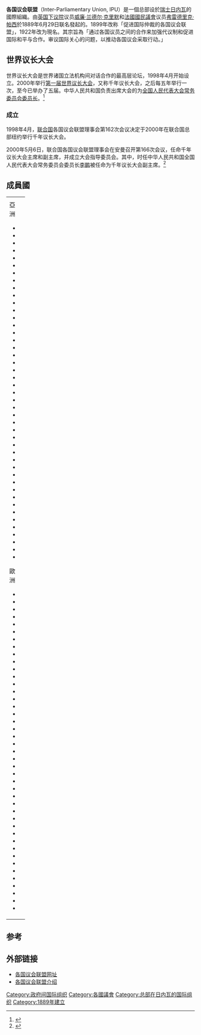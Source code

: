 {{Expand|time=2014-06-01T12:30:43+00:00}}
{{Infobox organization
| logo = Logo of the Inter-Parliamentary Union.svg
| status = 國際組織
| headquarters = {{CHE}}[[日內瓦|日內瓦]]
| leader_title = [[總裁|總裁]]
| leader_name = {{link-pt|杜阿尔特·帕切科|Duarte Pacheco (político)}}
| leader_title2 = [[秘書長|秘書長]]
| leader_name2 = {{tsl|en|Martin Chungong|馬丁·張岡}}
| name = 各国议会联盟
| native_name = Inter-Parliamentary Union
| founder = [[兰德尔·克里默|威廉·蘭德爾·克里默]]<br/> [[弗雷德里克·帕西|弗雷德里克·帕西]]
| founded = {{start date and age|1889}}
| mission = 促進[[民主|民主]]和國與國議會對話<br/>（{{lang|en|To promote [[democracy|democracy]] and inter-parliamentary dialogue}}）
| website = {{URL|http://www.ipu.org/}}
}}
'''各国议会联盟'''（Inter-Parliamentary Union, IPU）是一個总部设於[[瑞士|瑞士]][[日内瓦|日内瓦]]的國際組織。由[[英国下议院|英国下议院]]议员[[威廉·兰德尔·克里默|威廉·兰德尔·克里默]]和[[法國國民議會|法國國民議會]]议员[[弗雷德里克·帕西|弗雷德里克·帕西]]於1889年6月29日联名發起的。1899年改称「促进国际仲裁的各国议会联盟」，1922年改为現名。其宗旨為「通过各国议员之间的合作来加强代议制和促进国际和平与合作。审议国际关心的问题，以推动各国议会采取行动。」

==世界议长大会==
世界议长大会是世界诸国立法机构间对话合作的最高层论坛，1998年4月开始设立。2000年举行[[第一届世界议长大会|第一届世界议长大会]]，又称千年议长大会，之后每五年举行一次，至今已举办了五届。中华人民共和国负责出席大会的为[[全国人民代表大会|全国人民代表大会]][[全国人民代表大会常务委员会|常务委员会]][[全国人民代表大会常务委员会委员长|委员长]]。<ref>{{Cite web|title=背景资料：世界议长大会-中国人大网|url=http://www.npc.gov.cn/zgrdw/npc/wyzzy/cfhgjhy/2015-09/01/content_1946398.htm|accessdate=2020-08-19|archive-date=2021-06-10|archive-url=https://web.archive.org/web/20210610070105/http://www.npc.gov.cn/zgrdw/npc/wyzzy/cfhgjhy/2015-09/01/content_1946398.htm}}</ref>

===成立===
1998年4月，[[联合国|联合国]]各国议会联盟理事会第162次会议决定于2000年在联合国总部纽约举行千年议长大会。

2000年5月6日，联合国各国议会联盟理事会在安曼召开第166次会议，任命千年议长大会主席和副主席，并成立大会指导委员会。其中，时任中华人民共和国全国人民代表大会常务委员会委员长[[李鹏|李鹏]]被任命为千年议长大会副主席。<ref>{{Cite web|title=世界议长大会-中国人大网|url=http://www.npc.gov.cn/zgrdw/npc/wbgwyz/wsgz/2010-07/06/content_1581087.htm|accessdate=2020-08-19|archive-date=2020-09-20|archive-url=https://web.archive.org/web/20200920171722/http://www.npc.gov.cn/zgrdw/npc/wbgwyz/wsgz/2010-07/06/content_1581087.htm}}</ref>

==成員國==
{| border="0" cellpadding="5" width="100%"
|----- valign="top"
| width="50%" | || width="50%" |
|-----
| valign="top" |
;亞洲
* {{AFG}}
* {{ARM}}
* {{AZE}}
* {{BHR}}
* {{BAN}}
* {{BHU}}
* {{CAM}}
* {{CYP}}
* {{DPK}}
* {{GEO}}
* {{IND}}
* {{IDN}}
* {{IRN}}
* {{IRQ}}
* {{ISR}}
* {{JPN}}
* {{JOR}}
* {{KAZ}}
* {{KUW}}
* {{KGZ}}
* {{LAO}}
* {{LEB}}
* {{MAS}}
* {{MDV}}
* {{MGL}}
* {{MYA}}
* {{NEP}}
* {{OMA}}
* {{PAK}}
* {{PRC}}
* {{PSE}}
* {{PHI}}
* {{QAT}}
* {{ROK}}
* {{SAU}}
* {{SIN}}
* {{SRI}}
* {{SYR}}
* {{TAJ}}
* {{THA}}
* {{TLS}}
* {{TUR}}
* {{ARE}}
* {{VIE}}
* {{YEM}}
;歐洲
* {{ALB}}
* {{AND}}
* {{AUT}}
* {{BLR}}
* {{BEL}}
* {{BIH}}
* {{BUL}}
* {{CRO}}
* {{CZE}}
* {{DEN}}
* {{EST}}
* {{FIN}}
* {{FRA}}
* {{GER}}
* {{GRE}}
* {{HUN}}
* {{ICE}}
* {{IRE}}
* {{ITA}}
* {{LAT}}
* {{LIE}}
* {{LIT}}
* {{LUX}}
* {{MLT}}
* {{MON}}
* {{MNE}}
* {{NLD}}
* {{NOR}}
* {{POL}}
* {{POR}}
* {{MOL}}
* {{ROM}}
* {{RUS}}
* {{SMR}}
* {{SRB}}
* {{SVK}}
* {{SVN}}
* {{ESP}}
* {{SWE}}
* {{SUI}}
* {{MKD}}
* {{UKR}}
* {{UK}}
| valign="top" |
;非洲
* {{ALG}}
* {{ANG}}
* {{BEN}}
* {{BOT}}
* {{BUR}}
* {{BDI}}
* {{CPV}}
* {{CMR}}
* {{CHA}}
* {{CGO}}
* {{CIV}}
* {{DRC}}
* {{DJI}}
* {{EQG}}
* {{ETH}}
* {{GAB}}
* {{GAM}}
* {{GHA}}
* {{GUI}}
* {{KEN}}
* {{LES}}
* {{LIB}}
* {{MWI}}
* {{MLI}}
* {{MTN}}
* {{MRI}}
* {{MAR}}
* {{MOZ}}
* {{NAM}}
* {{NIG}}
* {{NGA}}
* {{RWA}}
* {{STP}}
* {{SEN}}
* {{SEY}}
* {{SLE}}
* {{SOM}}
* {{RSA}}
* {{SSD}}
* {{SUD}}
* {{TOG}}
* {{TUN}}
* {{UGA}}
* {{TAN}}
* {{ZAM}}
* {{ZIM}}
;美洲
* {{ARG}}
* {{BOL}}
* {{BRA}}
* {{CAN}}
* {{CHI}}
* {{COL}}
* {{CRC}}
* {{CUB}}
* {{DOM}}
* {{ECU}}
* {{ESA}}
* {{GUA}}
* {{HAI}}
* {{HON}}
* {{MEX}}
* {{NIC}}
* {{PAN}}
* {{PAR}}
* {{PER}}
* {{SUR}}
* {{TRI}}
* {{URU}}
* {{VEN}}
;大洋洲
* {{AUS}}
* {{MIC}}
* {{NZL}}
* {{PLW}}
* {{PNG}}
* {{SAM}}
* {{TGA}}
|}

==参考==
{{reflist}}

==外部链接==
*[http://www.ipu.org 各国议会联盟网址]{{Wayback|url=http://www.ipu.org/ |date=20080516033610 }}
*[http://www.people.com.cn/GB/channel2/20/20000321/20212.html 各国议会联盟介绍]{{Wayback|url=http://www.people.com.cn/GB/channel2/20/20000321/20212.html |date=20160304045242 }}

{{Authority control}}
[[Category:政府间国际组织|Category:政府间国际组织]]
[[Category:各國議會|Category:各國議會]]
[[Category:总部在日内瓦的国际组织|Category:总部在日内瓦的国际组织]]
[[Category:1889年建立|Category:1889年建立]]